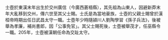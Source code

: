{{expand|time=2014-10-12T09:33:41+00:00}}
{{unreferenced|time=2014-10-12T09:33:41+00:00}}
士壺於東漢末年出生於交州廣信（今廣西蒼梧縣），其先祖為山東人，因避新莽末年大亂移到交州，傳六世至其父士賜。士氏是為當地豪族，士壺的父親士賜曾於漢桓帝時期出任日武昌太守一職。士壺年少時隨潁川人劉陶學習《孫子兵法》，後被舉為孝廉，補尚書郎，因「公事免官」。其父士賜死後，士壺被舉茂才，任巫縣令一職。205年，士壺被漢朝任命為交趾太守。
